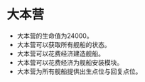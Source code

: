 # 大本营

- 大本营的生命值为24000。
- 大本营可以获取所有舰船的状态。
- 大本营可以花费经济建造舰船。
- 大本营可以花费经济为舰船安装模块。
- 大本营为所有舰船提供出生点位与回复点位。